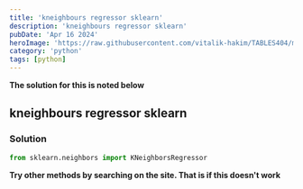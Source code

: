 ```yaml
---
title: 'kneighbours regressor sklearn'
description: 'kneighbours regressor sklearn'
pubDate: 'Apr 16 2024'
heroImage: 'https://raw.githubusercontent.com/vitalik-hakim/TABLES404/main/error_b/python.jpg'
category: 'python'
tags: [python]
---
```


**The solution for this is noted below**

## kneighbours regressor sklearn

### Solution

```python
from sklearn.neighbors import KNeighborsRegressor
```

**Try other methods by searching on the site. That is if this doesn't work**
